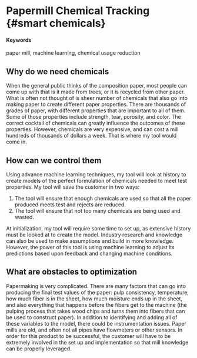 # Papermill Chemical Tracking {#smart chemicals}

#### Keywords

paper mill, machine learning, chemical usage reduction

## Why do we need chemicals

When the general public thinks of the composition paper, most people can come up with that is it made from trees, or it is recycled from other paper. What is often not thought of is sheer number of chemicals that also go into making paper to create different paper properties. There are thousands of grades of paper, with different properties that are important to all of them. Some of those properties include strength, tear, porosity, and color. The correct cocktail of chemicals can greatly influence the outcomes of these properties. However, chemicals are very expensive, and can cost a mill hundreds of thousands of dollars a week. That is where my tool would come in.  

## How can we control them

Using advance machine learning techniques, my tool will look at history to create models of the perfect formulation of chemicals needed to meet test properties. My tool will save the customer in two ways: 

1. The tool will ensure that enough chemicals are used so that all the paper produced meets test and rejects are reduced. 
2. The tool will ensure that not too many chemicals are being used and wasted. 

At initialization, my tool will require some time to set up, as extensive history must be looked at to create the model. Industry research and knowledge can also be used to make assumptions and build in more knowledge. However, the power of this tool is using machine learning to adjust its predictions based upon feedback and changing machine conditions. 

## What are obstacles to optimization

Papermaking is very complicated. There are many factors that can go into producing the final test values of the paper: pulp consistency, temperature, how much fiber is in the sheet, how much moisture ends up in the sheet, and also everything that happens before the fibers get to the machine (the pulping process that takes wood chips and turns them into fibers that can be used to construct paper). In addition to identifying and adding all of these variables to the model, there could be instrumentation issues. Paper mills are old, and often not all pipes have flowmeters or other sensors. In order for this product to be successful, the customer will have to be extremely involved in the set up and implementation so that mill knowledge can be properly leveraged. 

